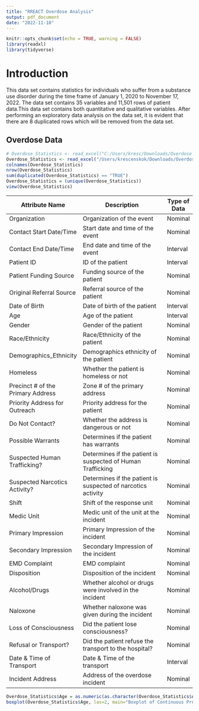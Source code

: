 ```yaml
---
title: "RREACT Overdose Analysis"
output: pdf_document
date: "2022-11-18"
---
```


```r
knitr::opts_chunk$set(echo = TRUE, warning = FALSE)
library(readxl)
library(tidyverse)
```

# Introduction

This data set contains statistics for individuals who suffer from a substance use disorder during the time frame of January 1, 2020 to November 17, 2022. The data set contains 35 variables and 11,501 rows of patient data.This data set contains both quantitative and qualitative variables. After performing an exploratory data analysis on the data set, it is evident that there are 8 duplicated rows which will be removed from the data set. 


## Overdose Data

```r
# Overdose_Statistics <- read_excel("C:/Users/kresc/Downloads/Overdose Statistics.xlsx")
Overdose_Statistics <- read_excel("/Users/krescenskok/Downloads/Overdose Statistics.xlsx")
colnames(Overdose_Statistics)
nrow(Overdose_Statistics)
sum(duplicated(Overdose_Statistics) == "TRUE")
Overdose_Statistics = (unique(Overdose_Statistics))
view(Overdose_Statistics)
```

| Attribute Name                      | Description                                                  | Type of Data |
|-------------------------------------|--------------------------------------------------------------|--------------|
| Organization                        | Organization of the event                                    | Nominal      |
| Contact Start Date/Time             | Start date and time of the event                             | Nominal      |
| Contact End Date/Time               | End date and time of the event                               | Interval     |
| Patient ID                          | ID of the patient                                            | Interval     |
| Patient Funding Source              | Funding source of the patient                                | Nominal      |
| Original Referral Source            | Referral source of the patient                               | Nominal      |
| Date of Birth                       | Date of birth of the patient                                 | Interval     |
| Age                                 | Age of the patient                                           | Interval     |
| Gender                              | Gender of the patient                                        | Nominal      |
| Race/Ethnicity                      | Race/Ethnicity of the patient                                | Nominal      |
| Demographics_Ethnicity              | Demographics ethnicity of the patient                        | Nominal      |
| Homeless                            | Whether the patient is homeless or not                       | Nominal      |
| Precinct # of the Primary Address   | Zone # of the primary address                                | Nominal      |
| Priority Address for Outreach       | Priority address for the patient                             | Nominal      |
| Do Not Contact?                     | Whether the address is dangerous or not                      | Nominal      |
| Possible Warrants                   | Determines if the patient has warrants                       | Nominal      |
| Suspected Human Trafficking?        | Determines if the patient is suspected of Human Trafficking  | Nominal      | 
| Suspected Narcotics Activity?       | Determines if the patient is suspected of narcotics activity | Nominal      |
| Shift                               | Shift of the response unit                                   | Nominal      |
| Medic Unit                          | Medic unit of the unit at the incident                       | Nominal      |
| Primary Impression                  | Primary Impression of the incident                           | Nominal      |
| Secondary Impression                | Secondary Impression of the incident                         | Nominal      |
| EMD Complaint                       | EMD complaint                                                | Nominal      |
| Disposition                         | Disposition of the incident                                  | Nominal      |
| Alcohol/Drugs                       | Whether alcohol or drugs were involved in the incident       | Nominal      |
| Naloxone                            | Whether naloxone was given during the incident               | Nominal      |
| Loss of Consciousness               | Did the patient lose consciousness?                          | Nominal      |
| Refusal or Transport?               | Did the patient refuse the transport to the hospital?        | Nominal      |
| Date & Time of Transport            | Date & Time of the transport                                 | Interval     |
| Incident Address                    | Address of the overdose incident                             | Nominal      |


```r
Overdose_Statistics$Age = as.numeric(as.character(Overdose_Statistics$Age))
boxplot(Overdose_Statistics$Age, las=2, main="Boxplot of Continuous Predictors", cex.axis=0.7)
```





